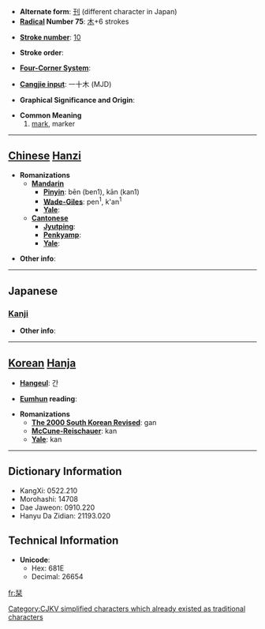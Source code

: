 * '''Alternate form''': [[刊]] (different character in Japan)
* '''[[Wiktionary:Chinese radical index| Radical]] Number 75''': [[Wiktionary:Chinese radical index 木|木]]+6 strokes

* '''[[Wiktionary:Chinese total strokes index|Stroke number]]''': [[Wiktionary:Chinese total strokes index 10|10]]

* '''Stroke order''': 

* '''[[Wiktionary:Chinese four corner index|Four-Corner System]]''': 

* '''[[Wiktionary:Chinese Cangjie index|Cangjie input]]''': 一十木 (MJD)

* '''Graphical Significance and Origin''': 

* '''Common Meaning'''
*# [[mark]], marker

----

== [[Chinese]] [[Hanzi]] ==

* '''Romanizations'''
** '''[[Mandarin]]'''
*** '''[[Pinyin]]''': bēn (ben1), kān (kan1)
*** '''[[Wade-Giles]]''': pen<sup>1</sup>, k'an<sup>1</sup>
*** '''[[Yale]]''': 
** '''[[Cantonese]]'''
*** '''[[Jyutping]]''':
*** '''[[Penkyamp]]''': 
*** '''[[Yale]]''': 

* '''Other info''': 

----

==Japanese==
===[[Kanji]]===
{{kanji|on readings=[[かん]] (kan)
|kun readings=[[しおり]] (shiori)
}}

* '''Other info''':  

----

== [[Korean]] [[Hanja]] ==

* '''[[Hangeul]]''': 간

* '''[[Eumhun]] reading''': 

* '''Romanizations'''
** '''[[The 2000 South Korean Revised Romanization|The 2000 South Korean Revised]]''': gan
** '''[[McCune-Reischauer]]''': kan
** '''[[Yale]]''': kan

----

== Dictionary Information ==

* KangXi: 0522.210
* Morohashi: 14708
* Dae Jaweon: 0910.220
* Hanyu Da Zidian: 21193.020

== Technical Information ==

* '''Unicode''':
** Hex: 681E
** Decimal: 26654

[[Category:CJKV simplified characters which already existed as traditional characters]]

[[fr:栞]]